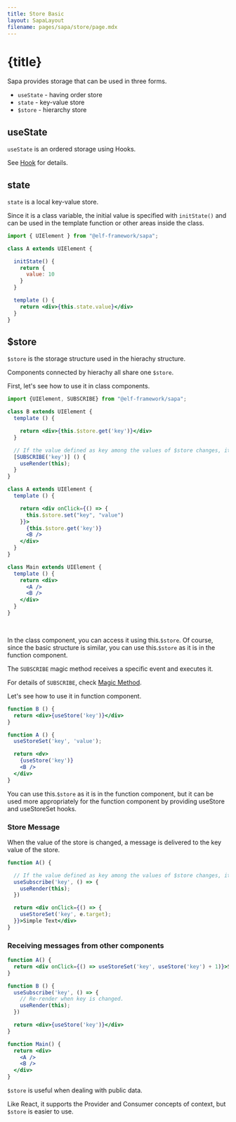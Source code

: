```yaml
---
title: Store Basic
layout: SapaLayout
filename: pages/sapa/store/page.mdx
---
```




# {title}

Sapa provides storage that can be used in three forms.

* `useState` - having order store 
* `state` - key-value store 
* `$store` - hierarchy store 


## useState 

`useState` is an ordered storage using Hooks.

See [Hook](/pages/sapa/hook/) for details.

## state 

`state` is a local key-value store.

Since it is a class variable, the initial value is specified with `initState()` and can be used in the template function or other areas inside the class.

```jsx
import { UIElement } from "@elf-framework/sapa";

class A extends UIElement {

  initState() {
    return {
      value: 10
    }
  }

  template () {
    return <div>{this.state.value}</div>
  }
}
```

## $store 

`$store` is the storage structure used in the hierachy structure.

Components connected by hierachy all share one `$store`.

First, let's see how to use it in class components.

```jsx
import {UIElement, SUBSCRIBE} from "@elf-framework/sapa";

class B extends UIElement {
  template () {

    return <div>{this.$store.get('key')}</div>
  }

  // If the value defined as key among the values ​​of $store changes, it receives and executes a message.
  [SUBSCRIBE('key')] () {
    useRender(this);
  }
}

class A extends UIElement {
  template () {

    return <div onClick={() => {
      this.$store.set("key", "value")
    }}>
      {this.$store.get('key')}
      <B />
    </div>
  }
}

class Main extends UIElement {
  template () {
    return <div>
      <A />
      <B />
    </div>
  }
}
```

&nbsp;

In the class component, you can access it using this.`$store`. Of course, since the basic structure is similar, you can use this.`$store` as it is in the function component.

The `SUBSCRIBE` magic method receives a specific event and executes it.

For details of `SUBSCRIBE`, check [Magic Method](/pages/sapa/magic-method/#SUBSCRIBE).


Let's see how to use it in function component.

```jsx
function B () {
  return <div>{useStore('key')}</div>
}

function A () {
  useStoreSet('key', 'value');

  return <dv>
    {useStore('key')}
    <B />
  </div>
}

```
You can use this.`$store` as it is in the function component, but it can be used more appropriately for the function component by providing useStore and useStoreSet hooks.

### Store Message 

When the value of the store is changed, a message is delivered to the key value of the store.

```jsx
function A() {

  // If the value defined as key among the values ​​of $store changes, it receives and executes a message.
  useSubscribe('key', () => {
    useRender(this);
  })

  return <div onClick={() => {
    useStoreSet('key', e.target);
  }}>Simple Text</div>
}
```

### Receiving messages from other components

```jsx {2,6-9}
function A() {
  return <div onClick={() => useStoreSet('key', useStore('key') + 1)}>Simple Text</div>
}

function B () {
  useSubscribe('key', () => {
    // Re-render when key is changed.
    useRender(this);
  })

  return <div>{useStore('key')}</div>
}

function Main() {
  return <div>
    <A />
    <B />
  </div>
}
```

`$store` is useful when dealing with public data.

Like React, it supports the Provider and Consumer concepts of context, but `$store` is easier to use.
